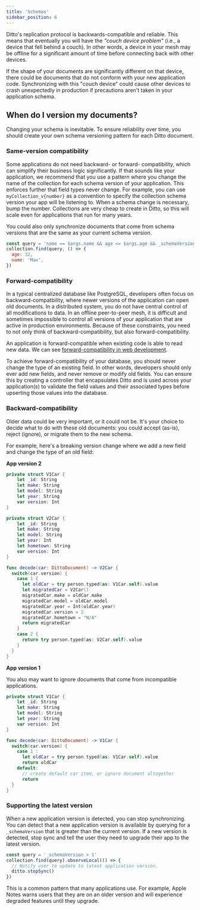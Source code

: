 ```yaml
---
title: 'Schemas'
sidebar_position: 6
---
```



Ditto's replication protocol is backwards-compatible and reliable. This means
that eventually you will have the *"couch device problem"* (i.e., a device that
fell behind a couch). In other words, a device in your mesh may be offline for a
significant amount of time before connecting back with other devices. 

If the shape of your documents are significantly different on that device, there
could be documents that do not conform with your new application code.
Synchronizing with this "couch device" could cause other devices to crash
unexpectedly in production if precautions aren't taken in your application
schema.

## When do I version my documents?

Changing your schema is inevitable. To ensure reliability over time, you
should create your own schema versioning pattern for each Ditto document.

### Same-version compatibility

Some applications do not need backward- or forward- compatibility, which can
simplify their business logic significantly.  If that sounds like your
application, we recommend that you use a pattern where you change the name of
the collection for each schema version of your application. This enforces
further that field types never change. For example, you can use
`myCollection_v{number}` as a convention to specify the collection schema
version your app will be listening to. When a schema change is necessary, bump
the number. Collections are very cheap to create in Ditto, so this will scale
even for applications that run for many years. 

You could also only synchronize documents that come from schema versions
that are the same as your current schema version.  

```js
const query = 'name == $args.name && age <= $args.age && _schemaVersion == 1'
collection.find(query, () => {
  age: 32,
  name: 'Max',
})
```

### Forward-compatibility

In a typical centralized database like PostgreSQL, developers often focus on
backward-compatbility, where newer versions of the application can open old
documents. In a distributed system, you do not have central control of all
modifications to data. In an offline peer-to-peer mesh, it is difficult and
sometimes impossible to control all versions of your application that are active
in production environments. Because of these constraints, you need to not only
think of backward-compatibility, but also forward-compatibility.

An application is forward-compatible when existing code is able to read new
data. We can see [forward-compatibility in web development](https://developer.mozilla.org/en-US/docs/Web/Guide/Writing_forward-compatible_websites).

To achieve forward-compatibility of your database, you should never change
the type of an existing field. In other words, developers should only ever add
new fields, and never remove or modify old fields. You can ensure this by
creating a controller that encapsulates Ditto and is used across your
application(s) to validate the field values and their associated types before
upserting those values into the database.

### Backward-compatibility

Older data could be very important, or it could not be. It's your choice to
decide what to do with these old documents: you could accept (as-is), reject
(ignore), or migrate them to the new schema.

For example, here's a breaking version change where we add a new field and
change the type of an old field:

**App version 2**

```swift
private struct V1Car {
    let _id: String
    let make: String
    let model: String
    let year: String
    var version: Int
}

private struct V2Car {
    let _id: String
    let make: String
    let model: String
    let year: Int
    let hometown: String
    var version: Int
}

func decode(car: DittoDocument) -> V2Car {
  switch(car.version) {
    case 1 {
      let oldCar = try person.typed(as: V1Car.self).value
      let migratedCar = V2Car()
      migratedCar.make = oldCar.make
      migratedCar.model = oldCar.model
      migratedCar.year = Int(oldCar.year)
      migratedCar.version = 2
      migratedCar.hometown = "N/A"
      return migratedCar
    }
    case 2 {
      return try person.typed(as: V2Car.self).value
    }
  }
}
```

**App version 1**

You also may want to ignore documents that come from incompatible applications.

```swift
private struct V1Car {
    let _id: String
    let make: String
    let model: String
    let year: String
    var version: Int
}

func decode(car: DittoDocument) -> V1Car {
  switch(car.version) {
    case 1 :
      let oldCar = try person.typed(as: V1Car.self).value
      return oldCar
    default:
      // create default car item, or ignore document altogether
      return
  }
}
```


### Supporting the latest version

When a new application version is detected, you can stop synchronizing. You can detect that a new application version is available by querying for a
`_schemaVersion` that is greater than the current version. If a new version is
detected, stop sync and tell the user they need to upgrade their app to the
latest version. 

```js
const query = '_schemaVersion > 1'
collection.find(query).observeLocal(() => {
  // Notify user to update to latest application version.
  ditto.stopSync()
})
```

This is a common pattern that many applications use. For example, Apple Notes
warns users that they are on an older version and will experience degraded
features until they upgrade.

